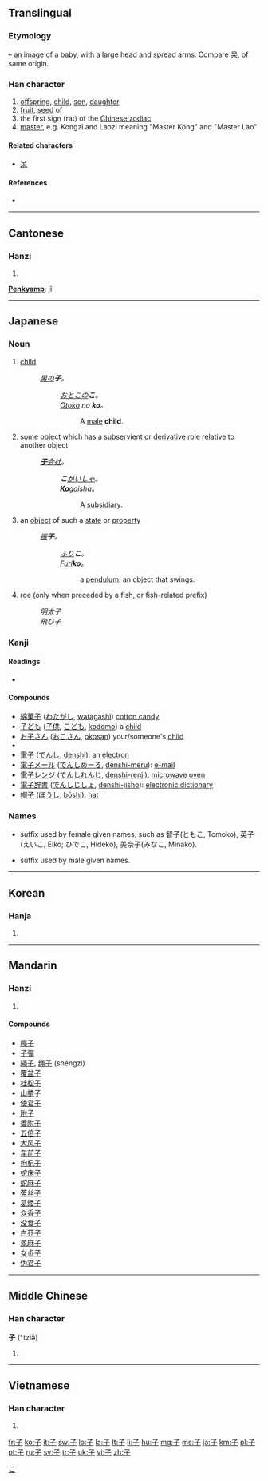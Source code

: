 ==Translingual==
{{stroke order|type=animate}}
===Etymology===
{{liushu|p}} – an image of a baby, with a large head and spread arms. Compare [[呆]], of same origin.

{{Han etyl}}

===Han character===
{{Han char|rn=39|rad=子|as=00|sn=3|four=1740<sub>7</sub>|canj=弓木 (ND)|ids=⿻[[了]][[一]])}}

# [[offspring]], [[child]], [[son]], [[daughter]]
# [[fruit]], [[seed]] of
# the first sign (rat) of the [[Wikipedia:Chinese zodiac|Chinese zodiac]]
# [[master]], e.g. Kongzi and Laozi meaning "Master Kong" and "Master Lao"

====Related characters====
* [[呆]]

====References====
* {{Han ref|kx=0277.010|dkj=06930|dj=0543.150|hdz=21006.060|uh=5B50|ud=23376|bh=A46C|bd=42092}}

----

==Cantonese==

===Hanzi===
{{yue-hanzi|jyut=[[zi2]]|y=[[ji2]]|p=[[jĩ]]}}

# {{defn|Cantonese|sort=子00}}
'''[http://en.wikipedia.org/wiki/User:Penkyamp Penkyamp]''':     jĩ


----

==Japanese==

===Noun===
{{ja-noun|k|hira=こ|rom=ko}}

# [[child]]
#: ''[[男]]の'''子'''。''
#:: ''[[おとこ]]の'''こ'''。''
#:: ''[[otoko|Otoko]] no '''ko'''。''
#::: A [[male]] '''child'''.
# some [[object]] which has a [[subservient]] or [[derivative]] role relative to another object
#: ''[[子会社|'''子'''会社]]。''
#:: '''''こ'''[[かいしゃ|がいしゃ]]。''
#:: '''''Ko'''[[kaisha|gaisha]]。''
#::: A [[subsidiary]].
# an [[object]] of such a [[state]] or [[property]]
#: ''[[振]]'''子'''。''
#:: ''[[ふり]]'''こ'''。''
#:: ''[[furi|Furi]]'''ko'''。''
#::: a [[pendulum]]: an object that swings.
# roe (only when preceded by a fish, or fish-related prefix)
#: ''明太子''
#: ''飛び子''

===Kanji===
{{ja-kanji|grade=1|rs=子00}}

====Readings====
* {{ja-readings|on=[[し]] ([[shi]]), [[す]] ([[su]])|kun=[[こ]] ([[ko]]), [[ね]] ([[ne]])}}

====Compounds====
* [[綿菓子]] ([[わたがし]], [[watagashi]]) [[cotton candy]]
* [[子ども]] ([[子供]], [[こども]], [[kodomo]]) a [[child]]
* [[お子さん]] ([[おこさん]], [[okosan]]) your/someone's [[child]]
* {{term|子犬||[[puppy]]|tr=[[こいぬ]], [[koinu]]|sc=Jpan|lang=ja}}
* [[電子]] ([[でんし]], [[denshi]]): an [[electron]]
* [[電子メール]] ([[でんしめーる]], [[denshi-mēru]]): [[e-mail]]
* [[電子レンジ]] ([[でんしれんじ]], [[denshi-renji]]): [[microwave oven]]
* [[電子辞書]] ([[でんしじしょ]], [[denshi-jisho]]): [[electronic dictionary]]
* [[帽子]] ([[ぼうし ]], [[bōshi]]): [[hat]]

===Names===
{{rfc-header|Names|lang=ja}}
* suffix used by female given names, such as 智子(ともこ, Tomoko), 英子(えいこ, Eiko; ひでこ, Hideko), 美奈子(みなこ, Minako).
* {{rare|lang=ja}} suffix used by male given names.

[[Category:ja:Family|こ]]

----

==Korean==

===Hanja===
{{ko-hanja|hangeul=자|eumhun=아들|rv=ja|mr=cha}}

# {{defn|Korean|sort=子00}}

----

==Mandarin==

===Hanzi===
{{cmn-hanzi|pin=[[zǐ]] ([[zi3]])|wg=[[tzu3|tzu<sup>3</sup>]]}}

# {{defn|Mandarin|sort=子00}}

====Compounds====
* [[椰子]]
* [[子彈]]
* [[繩子]], [[绳子]] (shéngzi)
* [[覆盆子]]
* [[杜松子]]
* [[山楂]]子
* [[使君子]]
* [[附子]]
* [[香附子]]
* [[五倍子]]
* [[大风子]]
* [[车前子]]
* [[枸杞子]]
* [[蛇床子]]
* [[蛇麻子]]
* [[菟丝子]]
* [[葛缕子]]
* [[众香子]]
* [[没食子]]
* [[白芥子]]
* [[蓖麻子]]
* [[女贞子]]
* [[伪君子]]

----

==Middle Chinese==

===Han character===
'''子''' (*tziə̌)<!--asterisk signifies that this is a reconstructed pronunciation-->

# {{defn|Middle Chinese|sort=子00}}

----

==Vietnamese==

===Han character===
{{vi-hantu|[[tử]], [[tí]], [[tở]]|rs=子00}}

# {{defn|Vietnamese|sort=子00}}

[[fr:子]]
[[ko:子]]
[[it:子]]
[[sw:子]]
[[lo:子]]
[[la:子]]
[[lt:子]]
[[li:子]]
[[hu:子]]
[[mg:子]]
[[ms:子]]
[[ja:子]]
[[km:子]]
[[pl:子]]
[[pt:子]]
[[ru:子]]
[[sv:子]]
[[tr:子]]
[[uk:子]]
[[vi:子]]
[[zh:子]]